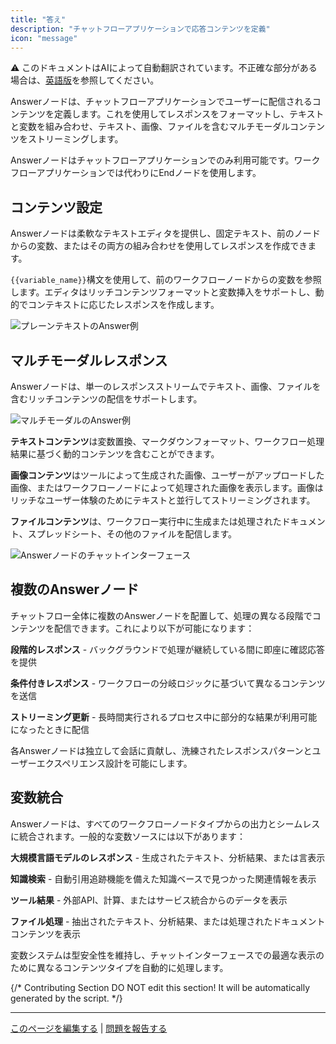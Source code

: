 ```yaml
---
title: "答え"
description: "チャットフローアプリケーションで応答コンテンツを定義"
icon: "message"
---
```


<Note> ⚠️ このドキュメントはAIによって自動翻訳されています。不正確な部分がある場合は、[英語版](/en/documentation/pages/nodes/answer)を参照してください。</Note>


Answerノードは、チャットフローアプリケーションでユーザーに配信されるコンテンツを定義します。これを使用してレスポンスをフォーマットし、テキストと変数を組み合わせ、テキスト、画像、ファイルを含むマルチモーダルコンテンツをストリーミングします。

<Info>
  Answerノードはチャットフローアプリケーションでのみ利用可能です。ワークフローアプリケーションでは代わりにEndノードを使用します。
</Info>

## コンテンツ設定

Answerノードは柔軟なテキストエディタを提供し、固定テキスト、前のノードからの変数、またはその両方の組み合わせを使用してレスポンスを作成できます。

`{{variable_name}}`構文を使用して、前のワークフローノードからの変数を参照します。エディタはリッチコンテンツフォーマットと変数挿入をサポートし、動的でコンテキストに応じたレスポンスを作成します。

<Frame caption="プレーンテキストのAnswer設定">
  <img src="https://assets-docs.dify.ai/2025/04/42bb6bdef101bf79f959f4fc56a50ff3.png" alt="プレーンテキストのAnswer例" />
</Frame>

## マルチモーダルレスポンス

Answerノードは、単一のレスポンスストリームでテキスト、画像、ファイルを含むリッチコンテンツの配信をサポートします。

<Frame caption="画像とテキストコンテンツを含むマルチモーダルのAnswer">
  <img src="https://assets-docs.dify.ai/2025/04/d2c901e821029756ebf95f4e099d833f.png" alt="マルチモーダルのAnswer例" />
</Frame>

**テキストコンテンツ**は変数置換、マークダウンフォーマット、ワークフロー処理結果に基づく動的コンテンツを含むことができます。

**画像コンテンツ**はツールによって生成された画像、ユーザーがアップロードした画像、またはワークフローノードによって処理された画像を表示します。画像はリッチなユーザー体験のためにテキストと並行してストリーミングされます。

**ファイルコンテンツ**は、ワークフロー実行中に生成または処理されたドキュメント、スプレッドシート、その他のファイルを配信します。

<Frame caption="チャットでのAnswerノードのユーザーインターフェース">
  <img src="https://assets-docs.dify.ai/2025/04/5a70a5e568dded3975e54cfa84085c93.png" alt="Answerノードのチャットインターフェース" />
</Frame>

## 複数のAnswerノード

チャットフロー全体に複数のAnswerノードを配置して、処理の異なる段階でコンテンツを配信できます。これにより以下が可能になります：

**段階的レスポンス** - バックグラウンドで処理が継続している間に即座に確認応答を提供

**条件付きレスポンス** - ワークフローの分岐ロジックに基づいて異なるコンテンツを送信

**ストリーミング更新** - 長時間実行されるプロセス中に部分的な結果が利用可能になったときに配信

各Answerノードは独立して会話に貢献し、洗練されたレスポンスパターンとユーザーエクスペリエンス設計を可能にします。

## 変数統合

Answerノードは、すべてのワークフローノードタイプからの出力とシームレスに統合されます。一般的な変数ソースには以下があります：

**大規模言語モデルのレスポンス** - 生成されたテキスト、分析結果、または言表示

**知識検索** - 自動引用追跡機能を備えた知識ベースで見つかった関連情報を表示

**ツール結果** - 外部API、計算、またはサービス統合からのデータを表示

**ファイル処理** - 抽出されたテキスト、分析結果、または処理されたドキュメントコンテンツを表示

変数システムは型安全性を維持し、チャットインターフェースでの最適な表示のために異なるコンテンツタイプを自動的に処理します。

{/*
Contributing Section
DO NOT edit this section!
It will be automatically generated by the script.
*/}

---

[このページを編集する](https://github.com/langgenius/dify-docs/edit/main/ja-jp/documentation/pages/nodes/answer.mdx) | [問題を報告する](https://github.com/langgenius/dify-docs/issues/new?template=docs.yml)

